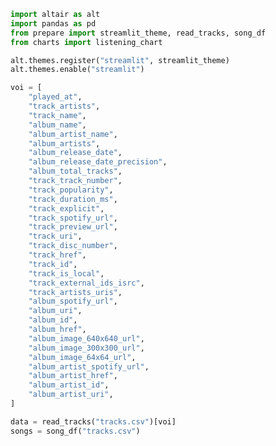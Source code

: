 ```python
import altair as alt
import pandas as pd
from prepare import streamlit_theme, read_tracks, song_df
from charts import listening_chart

alt.themes.register("streamlit", streamlit_theme)
alt.themes.enable("streamlit")

voi = [
    "played_at",
    "track_artists",
    "track_name",
    "album_name",
    "album_artist_name",
    "album_artists",
    "album_release_date",
    "album_release_date_precision",
    "album_total_tracks",
    "track_track_number",
    "track_popularity",
    "track_duration_ms",
    "track_explicit",
    "track_spotify_url",
    "track_preview_url",
    "track_uri",
    "track_disc_number",
    "track_href",
    "track_id",
    "track_is_local",
    "track_external_ids_isrc",
    "track_artists_uris",
    "album_spotify_url",
    "album_uri",
    "album_id",
    "album_href",
    "album_image_640x640_url",
    "album_image_300x300_url",
    "album_image_64x64_url",
    "album_artist_spotify_url",
    "album_artist_href",
    "album_artist_id",
    "album_artist_uri",
]

data = read_tracks("tracks.csv")[voi]
songs = song_df("tracks.csv")
```
